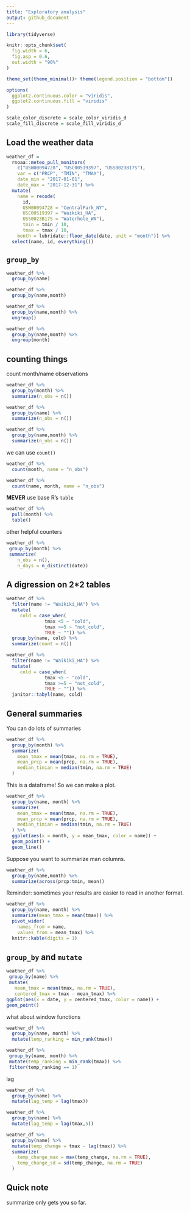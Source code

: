 ```yaml
---
title: "Exploratory analysis"
output: github_document
---
```


```r
library(tidyverse)

knitr::opts_chunk$set(
  fig.width = 6,
  fig.asp = 0.6,
  out.width = "90%"
)

theme_set(theme_minimal()+ theme(legend.position = "bottom"))

options(
  ggplot2.continuous.color = "viridis",
  ggplot2.continuous.fill = "viridis"
)

scale_color_discrete = scale_color_viridis_d
scale_fill_discrete = scale_fill_viridis_d

```


## Load the weather data

```r
weather_df = 
  rnoaa::meteo_pull_monitors(
    c("USW00094728", "USC00519397", "USS0023B17S"),
    var = c("PRCP", "TMIN", "TMAX"), 
    date_min = "2017-01-01",
    date_max = "2017-12-31") %>%
  mutate(
    name = recode(
      id, 
      USW00094728 = "CentralPark_NY", 
      USC00519397 = "Waikiki_HA",
      USS0023B17S = "Waterhole_WA"),
      tmin = tmin / 10,
      tmax = tmax / 10,
    month = lubridate::floor_date(date, unit = "month")) %>%
  select(name, id, everything())
```


## ` group_by`


```r
weather_df %>% 
  group_by(name)
```

```r
weather_df %>% 
  group_by(name,month)
```

```r
weather_df %>% 
  group_by(name,month) %>% 
  ungroup()
```

```r
weather_df %>% 
  group_by(name,month) %>% 
  ungroup(month)
```


## counting things

count month/name observations

```r
weather_df %>%
  group_by(month) %>%
  summarize(n_obs = n())
```


```r
weather_df %>%
  group_by(name) %>%
  summarize(n_obs = n())
```

```r
weather_df %>%
  group_by(name,month) %>%
  summarize(n_obs = n())
```


we can use `count()`

```r
weather_df %>% 
  count(month, name = "n_obs")
```

```r
weather_df %>% 
  count(name, month, name = "n_obs")
```

**MEVER** use base R's `table`

```r
weather_df %>% 
  pull(month) %>% 
  table()
```


other helpful counters

```r
weather_df %>%
 group_by(month) %>%
 summarize(
    n_obs = n(),
    n_days = n_distinct(date))
```

## A digression on 2*2 tables

```r
weather_df %>%
  filter(name != "Waikiki_HA") %>%
  mutate(
     cold = case_when(
              tmax <5 ~ "cold",
              tmax >=5 ~ "not_cold",
              TRUE ~ "")) %>%
  group_by(name, cold) %>%
  summarize(count = n())
```


```r
weather_df %>%
  filter(name != "Waikiki_HA") %>%
  mutate(
     cold = case_when(
              tmax <5 ~ "cold",
              tmax >=5 ~ "not_cold",
              TRUE ~ "")) %>%
  janitor::tabyl(name, cold)
```

## General summaries

You can do lots of summaries

```r
weather_df %>%
  group_by(month) %>%
  summarize(
    mean_tmax = mean(tmax, na.rm = TRUE),
    mean_prcp = mean(prcp, na.rm = TRUE),
    median_timian = median(tmin, na.rm = TRUE)
  )
```

This is a dataframe! So we can make a plot.

```r
weather_df %>%
  group_by(name, month) %>%
  summarize(
    mean_tmax = mean(tmax, na.rm = TRUE),
    mean_prcp = mean(prcp, na.rm = TRUE),
    median_timian = median(tmin, na.rm = TRUE)
  ) %>% 
  ggplot(aes(x = month, y = mean_tmax, color = name)) +
  geom_point() +
  geom_line()
```

Suppose you want to summarize man columns.

```r
weather_df %>% 
  group_by(name,month) %>% 
  summarize(across(prcp:tmin, mean))
```


Reminder: sometimes your results are easier to read in another format.

```r
weather_df %>%
  group_by(name, month) %>%
  summarize(mean_tmax = mean(tmax)) %>%
  pivot_wider(
    names_from = name,
    values_from = mean_tmax) %>% 
  knitr::kable(digits = 1)
```

## `group_by` and `mutate`

```r
weather_df %>%
 group_by(name) %>%
 mutate(
   mean_tmax = mean(tmax, na.rm = TRUE),
   centered_tmax = tmax - mean_tmax) %>%
ggplot(aes(x = date, y = centered_tmax, color = name)) +
geom_point()
```

what about window functions

```r
weather_df %>%
  group_by(name, month) %>%
  mutate(temp_ranking = min_rank(tmax))
```

```r
weather_df %>%
 group_by(name, month) %>%
 mutate(temp_ranking = min_rank(tmax)) %>% 
 filter(temp_ranking == 1)
```

lag

```r
weather_df %>% 
  group_by(name) %>% 
  mutate(lag_temp = lag(tmax))
```

```r
weather_df %>% 
  group_by(name) %>% 
  mutate(lag_temp = lag(tmax,5))
```

```r
weather_df %>% 
  group_by(name) %>% 
  mutate(temp_change = tmax - lag(tmax)) %>% 
  summarize(
    temp_change_max = max(temp_change, na.rm = TRUE),
    temp_change_sd = sd(temp_change, na.rm = TRUE)
  )
```

## Quick note

summarize only gets you so far.


